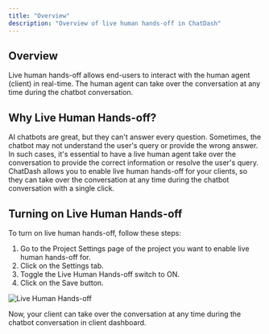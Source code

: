 ```yaml
---
title: "Overview"
description: "Overview of live human hands-off in ChatDash"
---
```


## Overview

Live human hands-off allows end-users to interact with the human agent (client) in real-time. The human agent can take over the conversation at any time during the chatbot conversation.

## Why Live Human Hands-off?

AI chatbots are great, but they can't answer every question. Sometimes, the chatbot may not understand the user's query or provide the wrong answer. 
In such cases, it's essential to have a live human agent take over the conversation to provide the correct information or resolve the user's query.
ChatDash allows you to enable live human hands-off for your clients, so they can take over the conversation at any time during the chatbot conversation with a single click.

## Turning on Live Human Hands-off

To turn on live human hands-off, follow these steps:

1. Go to the Project Settings page of the project you want to enable live human hands-off for.
2. Click on the Settings tab.
3. Toggle the Live Human Hands-off switch to ON.
4. Click on the Save button.

![Live Human Hands-off](../images/live-agent-turned-on.png)

Now, your client can take over the conversation at any time during the chatbot conversation in client dashboard.



